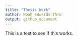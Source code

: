 ```yaml
---
title: "Thesis Work"
author: Noah Edwards-Thro
output: github_document
---
```


This is a test to see if this works. 

